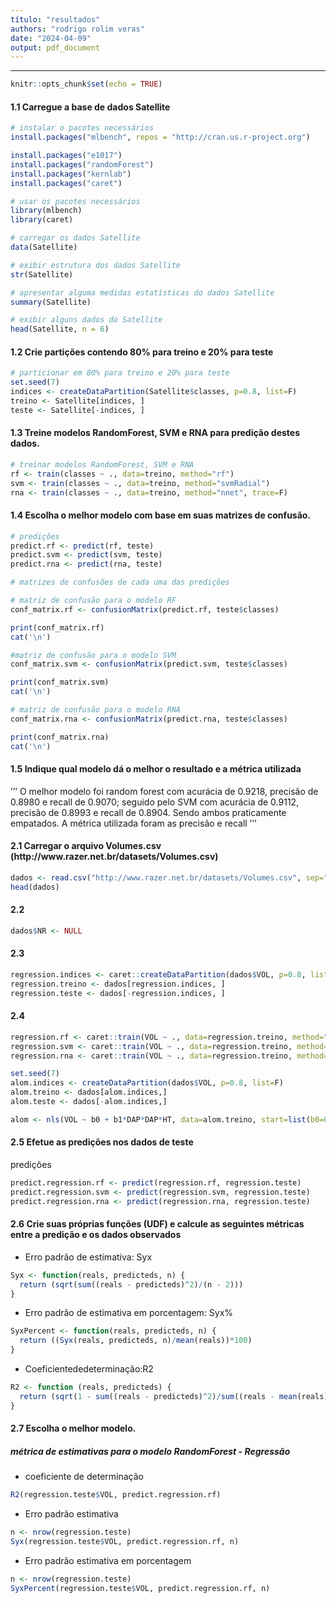 ```yaml
---
título: "resultados"
authors: "rodrigo rolim veras"
date: "2024-04-09"
output: pdf_document
---
```


------------------------------------------------------------------------


```r
knitr::opts_chunk$set(echo = TRUE)
```

#### 1.1 Carregue a base de dados Satellite

```r
# instalar o pacotes necessários
install.packages("mlbench", repos = "http://cran.us.r-project.org")

install.packages("e1017")
install.packages("randomForest")
install.packages("kernlab")
install.packages("caret")
```

```r
# usar os pacotes necessários
library(mlbench)
library(caret)
```

```r
# carregar os dados Satellite
data(Satellite)
```

```r
# exibir estrutura dos dados Satellite
str(Satellite)
```

```r
# apresentar alguma medidas estatísticas do dados Satellite
summary(Satellite)
```

```r
# exibir alguns dados do Satellite
head(Satellite, n = 6)
```


#### 1.2 Crie partições contendo 80% para treino e 20% para teste

```r
# particionar em 80% para treino e 20% para teste
set.seed(7)
indices <- createDataPartition(Satellite$classes, p=0.8, list=F)
treino <- Satellite[indices, ]
teste <- Satellite[-indices, ]
```

#### 1.3 Treine modelos RandomForest, SVM e RNA para predição destes dados.
```r
# treinar modelos RandomForest, SVM e RNA
rf <- train(classes ~ ., data=treino, method="rf")
svm <- train(classes ~ ., data=treino, method="svmRadial")
rna <- train(classes ~ ., data=treino, method="nnet", trace=F)
```

#### 1.4 Escolha o melhor modelo com base em suas matrizes de confusão.

```r
# predições
predict.rf <- predict(rf, teste)
predict.svm <- predict(svm, teste)
predict.rna <- predict(rna, teste)
```

```r
# matrizes de confusões de cada uma das predições

# matriz de confusão para o modelo RF
conf_matrix.rf <- confusionMatrix(predict.rf, teste$classes)

print(conf_matrix.rf)
cat('\n')

#matriz de confusão para o modelo SVM
conf_matrix.svm <- confusionMatrix(predict.svm, teste$classes)

print(conf_matrix.svm)
cat('\n')

# matriz de confusão para o modelo RNA
conf_matrix.rna <- confusionMatrix(predict.rna, teste$classes)

print(conf_matrix.rna)
cat('\n')
```

#### 1.5 Indique qual modelo dá o melhor o resultado e a métrica utilizada

'''
O melhor modelo foi random forest com acurácia de 0.9218, precisão de 0.8980 e recall de 0.9070; seguido pelo SVM  com acurácia de 0.9112, precisão de 0.8993 e recall de 0.8904. Sendo ambos praticamente empatados. A métrica utilizada foram as precisão e recall
'''

#### 2.1 Carregar o arquivo Volumes.csv (http://www.razer.net.br/datasets/Volumes.csv)

```r
dados <- read.csv("http://www.razer.net.br/datasets/Volumes.csv", sep=";", dec=",")
head(dados)
```

#### 2.2

```r
dados$NR <- NULL
```

#### 2.3
```r
regression.indices <- caret::createDataPartition(dados$VOL, p=0.8, list=F)
regression.treino <- dados[regression.indices, ]
regression.teste <- dados[-regression.indices, ]
```

#### 2.4

```r
regression.rf <- caret::train(VOL ~ ., data=regression.treino, method="rf")
regression.svm <- caret::train(VOL ~ ., data=regression.treino, method="svmRadial")
regression.rna <- caret::train(VOL ~ ., data=regression.treino, method="nnet", trace=F)
``` 

```r
set.seed(7)
alom.indices <- createDataPartition(dados$VOL, p=0.8, list=F)
alom.treino <- dados[alom.indices,]
alom.teste <- dados[-alom.indices,]
```

```r
alom <- nls(VOL ~ b0 + b1*DAP*DAP*HT, data=alom.treino, start=list(b0=0.5, b1=0.5))
```

#### 2.5 Efetue as predições nos dados de teste
predições
```r
predict.regression.rf <- predict(regression.rf, regression.teste)
predict.regression.svm <- predict(regression.svm, regression.teste)
predict.regression.rna <- predict(regression.rna, regression.teste)
```

#### 2.6 Crie suas próprias funções (UDF) e calcule as seguintes métricas entre a predição e os dados observados
- Erro padrão de estimativa: Syx
```r
Syx <- function(reals, predicteds, n) {
  return (sqrt(sum((reals - predicteds)^2)/(n - 2)))
}
```
- Erro padrão de estimativa em porcentagem: Syx%
```r
SyxPercent <- function(reals, predicteds, n) {
  return ((Syx(reals, predicteds, n)/mean(reals))*100)
}
```
- Coeficientededeterminação:R2
```r
R2 <- function (reals, predicteds) {
  return (sqrt(1 - sum((reals - predicteds)^2)/sum((reals - mean(reals))^2)))
}

```

#### 2.7 Escolha o melhor modelo.
##### métrica de estimativas para o modelo RandomForest - Regressão
- coeficiente de determinação
```r
R2(regression.teste$VOL, predict.regression.rf)
```
- Erro padrão estimativa
```r
n <- nrow(regression.teste)
Syx(regression.teste$VOL, predict.regression.rf, n)
```
- Erro padrão estimativa em porcentagem
```r
n <- nrow(regression.teste)
SyxPercent(regression.teste$VOL, predict.regression.rf, n)
```
